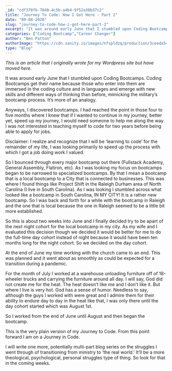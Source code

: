 ```yaml
---
_id: "cdf378fb-7040-4c5b-a4b4-9f52a38b37c2"
title: "Journey To Code: How I Got Here - Part 2"
date: "09-08-2020"
slug: "journey-to-code-how-i-got-here-part-2"
excerpt: "It was around early June that I stumbled upon Coding Bootcamps"
categories: ["Coding Bootcamp","Career Changer"]
author: "Ben Patton"
authorImage: "https://cdn.sanity.io/images/nfspldzq/production/3ceeda54221c7c0614ecc51f955c7be39a1da34e-512x512.jpg"
type: "Blog"
---
```


_This is an article that I originally wrote for my Wordpress site but have moved here._

It was around early June that I stumbled upon Coding Bootcamps. Coding Bootcamps get their name because those who enter into them are immersed in the coding culture and in languages and emerge with new skills and different ways of thinking than before, mimicking the military’s bootcamp process. It’s more of an analogy.

Anyways, I discovered bootcamps. I had reached the point in those four to five months where I knew that if I wanted to continue in my journey, better yet, speed up my journey, I would need someone to help me along the way. I was not interested in teaching myself to code for two years before being able to apply for jobs.

Disclaimer: I realize and recognize that I will be ‘learning to code’ for the remainder of my life, I was looking primarily to speed up the process with which I got a job doing work I valued.

So I bounced through every major bootcamp out there (Fullstack Academy, General Assembly, Flatiron, etc). As I was looking my focus on bootcamps began to be narrowed to specialized bootcamps. By that I mean a bootcamp that is a local bootcamp to a City that is connected to businesses. This was where I found things like Project Shift in the Raleigh Durham area of North Carolina (I live in South Carolina). As I was looking I stumbled across what looked like a bootcamp in South Carolina, IN MY CITY! It is a rather new bootcamp. So I was back and forth for a while with the bootcamp in Raleigh and the one that is local because the one in Raleigh seemed to be a little bit more established.

So this is about two weeks into June and I finally decided try to be apart of the next night cohort for the local bootcamp in my city. As my wife and I evaluated this decision though we decided it would be better for me to do the full-time day cohort instead of night because it would have been ten months long for the night cohort. So we decided on the day cohort.

At the end of June my time working with the church came to an end. This was planned and it went about as smoothly as could be expected for a transition during a pandemic.

For the month of July I worked at a warehouse unloading furniture off of 18-wheeler trucks and carrying the furniture around all day. I will say, God did not create me for the heat. The heat doesn’t like me and I don’t like it. But where I live is very hot. God has a sense of humor. Needless to say, although the guys I worked with were great and I admire them for their ability to endure day to day in the heat like that, I was only there until the day cohort started which was August 1st.

So I worked from the end of June until August and then began the bootcamp.

This is the very plain version of my Journey to Code. From this point forward I am on a Journey in Code.

I will write one more, potentially multi-part blog series on the struggles I went through of transitioning from ministry to ‘the real world.’ It’ll be a more theological, psychological, personal struggles type of thing. So look for that in the coming weeks.

